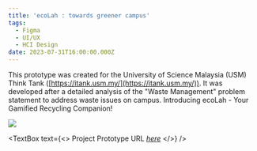 ```yaml
---
title: 'ecoLah : towards greener campus'
tags:
  - Figma
  - UI/UX
  - HCI Design
date: 2023-07-31T16:00:00.000Z
---
```


This prototype was created for the University of Science Malaysia (USM) Think Tank ([https://itank.usm.my/](https://itank.usm.my/)). It was developed after a detailed analysis of the "Waste Management" problem statement to address waste issues on campus. Introducing ecoLah - Your Gamified Recycling Companion!

![](/ecolah.png)

<VideoPlayer url="https://youtu.be/sWA1lY7alcM?si=D9Gp5wd3E3Drop0N" />

<TextBox
  text={<>
    Project Prototype URL *[here](https://www.figma.com/proto/J7KdgWlhz8m1PVPfLY7CDZ/ecoLah?node-id=138-9112\&t=aaaMuAlF3R7Y1QQo-1\&scaling=scale-down\&page-id=7%3A183\&starting-point-node-id=138%3A9112)*
  </>}
/>
